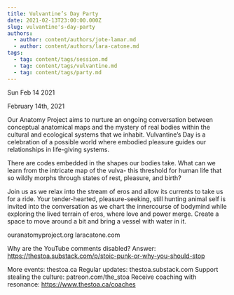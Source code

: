 ```yaml
---
title: Vulvantine’s Day Party
date: 2021-02-13T23:00:00.000Z
slug: vulvantine's-day-party
authors:
  - author: content/authors/jote-lamar.md
  - author: content/authors/lara-catone.md
tags:
  - tag: content/tags/session.md
  - tag: content/tags/vulvantine.md
  - tag: content/tags/party.md
---
```






Sun Feb 14 2021

February 14th, 2021

Our Anatomy Project aims to nurture an ongoing conversation between conceptual anatomical maps and the mystery of real bodies within the cultural and ecological systems that we inhabit. Vulvantine’s Day is a celebration of a possible world where embodied pleasure guides our relationships in life-giving systems.

There are codes embedded in the shapes our bodies take. What can we learn from the intricate map of the vulva- this threshold for human life that so wildly morphs through states of rest, pleasure, and birth?

Join us as we relax into the stream of eros and allow its currents to take us for a ride. Your tender-hearted, pleasure-seeking, still hunting animal self is invited into the conversation as we chart the innercourse of bodymind while exploring the lived terrain of eros, where love and power merge. Create a space to move around a bit and bring a vessel with water in it.

ouranatomyproject.org
laracatone.com

Why are the YouTube comments disabled? Answer: https://thestoa.substack.com/p/stoic-punk-or-why-you-should-stop

More events: thestoa.ca
Regular updates: thestoa.substack.com
Support stealing the culture: patreon.com/the_stoa
Receive coaching with resonance: https://www.thestoa.ca/coaches


